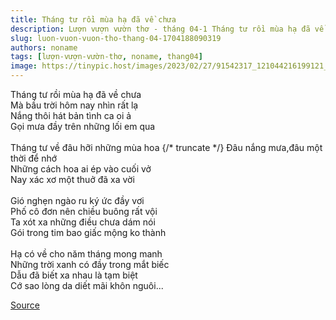 ```yaml
---
title: Tháng tư rồi mùa hạ đã về chưa 
description: Lượn vượn vườn thơ - tháng 04-1 Tháng tư rồi mùa hạ đã về chưa Mà bầu trời hôm nay nhìn rất lạ 
slug: luon-vuon-vuon-tho-thang-04-1704188090319
authors: noname
tags: [lượn-vượn-vườn-thơ, noname, thang04]
image: https://tinypic.host/images/2023/02/27/91542317_121044216199121_1055145199723872256_n.th.jpg
---
```


Tháng tư rồi mùa hạ đã về chưa \
Mà bầu trời hôm nay nhìn rất lạ \
Nắng thôi hát bản tình ca oi ả \
Gọi mưa đầy trên những lối em qua \
\
Tháng tư về đâu hỡi những mùa hoa
{/* truncate */}
Đâu nắng mưa,đâu một thời để nhớ \
Những cách hoa ai ép vào cuối vở\
Nay xác xơ một thuở đã xa vời \
\
Gió nghẹn ngào ru ký ức đầy vơi \
Phố cô đơn nên chiều buông rất vội \
Ta xót xa những điều chưa dám nói \
Gói trong tim bao giấc mộng ko thành \
\
Hạ có về cho năm tháng mong manh\
Những trời xanh có đầy trong mắt biếc \
Dẫu đã biết xa nhau là tạm biệt \
Cớ sao lòng da diết mãi khôn nguôi...

[Source](https://www.facebook.com/ape.poem/posts/pfbid0NYMdaF2Zc67Lbb6ThWZpbfMcb1Yc1JsLSNCLSj8YbKJdVnrb1XVJGeQBnBzycHbBl)
